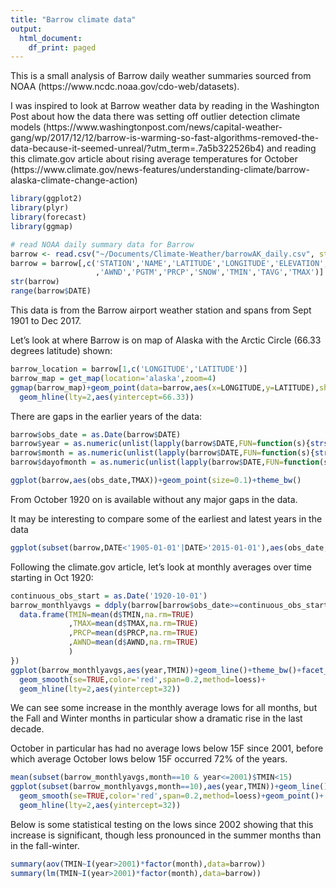 ```yaml
---
title: "Barrow climate data"
output:
  html_document:
    df_print: paged
---
```


This is a small analysis of Barrow daily weather summaries sourced from NOAA (https://www.ncdc.noaa.gov/cdo-web/datasets). 

I was inspired to look at Barrow weather data by reading in the Washington Post about how the data there was setting off outlier detection climate models (https://www.washingtonpost.com/news/capital-weather-gang/wp/2017/12/12/barrow-is-warming-so-fast-algorithms-removed-the-data-because-it-seemed-unreal/?utm_term=.7a5b322526b4) 
and reading this climate.gov article about rising average temperatures for October (https://www.climate.gov/news-features/understanding-climate/barrow-alaska-climate-change-action)

```r
library(ggplot2)
library(plyr)
library(forecast)
library(ggmap)

# read NOAA daily summary data for Barrow
barrow <- read.csv("~/Documents/Climate-Weather/barrowAK_daily.csv", stringsAsFactors=FALSE)
barrow = barrow[,c('STATION','NAME','LATITUDE','LONGITUDE','ELEVATION','DATE'
                   ,'AWND','PGTM','PRCP','SNOW','TMIN','TAVG','TMAX')]
str(barrow)
range(barrow$DATE)
```

This data is from the Barrow airport weather station and spans from Sept 1901 to Dec 2017. 

Let's look at where Barrow is on map of Alaska with the Arctic Circle (66.33 degrees latitude) shown:

```r
barrow_location = barrow[1,c('LONGITUDE','LATITUDE')]
barrow_map = get_map(location='alaska',zoom=4)
ggmap(barrow_map)+geom_point(data=barrow,aes(x=LONGITUDE,y=LATITUDE),shape=1,color='red',size=3)+
  geom_hline(lty=2,aes(yintercept=66.33))
```


There are gaps in the earlier years of the data:

```r
barrow$obs_date = as.Date(barrow$DATE)
barrow$year = as.numeric(unlist(lapply(barrow$DATE,FUN=function(s){strsplit(s,split='-')[[1]][1]})))
barrow$month = as.numeric(unlist(lapply(barrow$DATE,FUN=function(s){strsplit(s,split='-')[[1]][2]})))
barrow$dayofmonth = as.numeric(unlist(lapply(barrow$DATE,FUN=function(s){strsplit(s,split='-')[[1]][3]})))

ggplot(barrow,aes(obs_date,TMAX))+geom_point(size=0.1)+theme_bw()
```

From October 1920 on is available without any major gaps in the data.

It may be interesting to compare some of the earliest and latest years in the data

```r
ggplot(subset(barrow,DATE<'1905-01-01'|DATE>'2015-01-01'),aes(obs_date,TMAX))+geom_point(size=0.1)+geom_line()+theme_bw()+facet_grid(~I(DATE>'1915-01-01'),scales='free_x')
```

Following the climate.gov article, let's look at monthly averages over time starting in Oct 1920:

```r
continuous_obs_start = as.Date('1920-10-01')
barrow_monthlyavgs = ddply(barrow[barrow$obs_date>=continuous_obs_start,],c('year','month'),function(d){
  data.frame(TMIN=mean(d$TMIN,na.rm=TRUE)
             ,TMAX=mean(d$TMAX,na.rm=TRUE)
             ,PRCP=mean(d$PRCP,na.rm=TRUE)
             ,AWND=mean(d$AWND,na.rm=TRUE)
             )
})
ggplot(barrow_monthlyavgs,aes(year,TMIN))+geom_line()+theme_bw()+facet_wrap(~month)+
  geom_smooth(se=TRUE,color='red',span=0.2,method=loess)+
  geom_hline(lty=2,aes(yintercept=32))
```

We can see some increase in the monthly average lows for all months, but the Fall and Winter months in particular show a dramatic rise in the last decade. 

October in particular has had no average lows below 15F since 2001, before which average October lows below 15F occurred 72% of the years.

```r
mean(subset(barrow_monthlyavgs,month==10 & year<=2001)$TMIN<15)
ggplot(subset(barrow_monthlyavgs,month==10),aes(year,TMIN))+geom_line()+theme_bw()+facet_wrap(~month)+
  geom_smooth(se=TRUE,color='red',span=0.2,method=loess)+geom_point()+
  geom_hline(lty=2,aes(yintercept=32))
```

Below is some statistical testing on the lows since 2002 showing that this increase is significant, though less pronounced in the summer months than in the fall-winter.

```r
summary(aov(TMIN~I(year>2001)*factor(month),data=barrow))
summary(lm(TMIN~I(year>2001)*factor(month),data=barrow))
```

